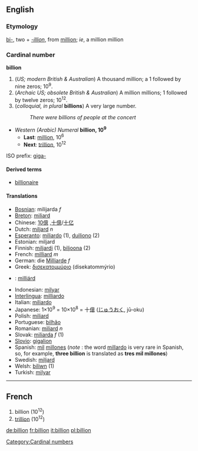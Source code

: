 ==English==

===Etymology===
[[bi-]], two + ''[[-illion]]'', from [[million]]; ''ie'', a million million

===Cardinal number===
'''billion'''
#(''US; modern British & Australian'') A thousand million; a 1 followed by nine zeros; 10<sup>9</sup>.
#(''Archaic US; obsolete British & Australian'') A million millions; 1 followed by twelve zeros; 10<sup>12</sup>.
#(''colloquial, in plural'' '''billions''') A very large number.
#:''There were billions of people at the concert''

*''Western (Arabic) Numeral'' '''billion, 10<sup>9</sup>'''
**'''Last''': [[million]], 10<sup>6</sup>
**'''Next''': [[trillion]], 10<sup>12</sup>

ISO prefix: [[giga-]]

====Derived terms====
*[[billionaire]]

====Translations====
*[[Bosnian]]: milijarda ''f''
*[[Breton]]: [[miliard]]
*Chinese: [[10億]] ,[[十億]]/[[十亿]]
*Dutch: [[miljard]] ''n''
*[[Esperanto]]: [[miliardo]] (1), [[duiliono]] (2)
*Estonian: miljard
*Finnish: [[miljardi]] (1), [[biljoona]] (2)
*French: [[milliard]] ''m''
*German: die [[Milliarde]] ''f''
*Greek: [[δισεκατομμύριο]] (disekatommýrio)
*{{hu}}: [[milliárd]]
*Indonesian: [[milyar]]
*[[Interlingua]]: [[milliardo]]
*Italian: [[miliardo]]
*Japanese: 1×10<sup>9</sup> = 10×10<sup>8</sup> = 十[[億]] ([[じゅう]][[おく]], jū-oku)
*Polish: [[miliard]]
*Portuguese: [[bilhão]]
*Romanian: [[miliard]] ''n''
*Slovak: [[miliarda]] ''f'' (1)
*[[Slovio]]: [[gigalion]]
*Spanish: [[mil]] [[millón|millones]] (''note'' : the word [[millardo]] is very rare in Spanish, so, for example, '''three billion''' is translated as '''tres mil millones''')
*Swedish: [[miljard]]
*Welsh: [[biliwn]] (1)
*Turkish: [[milyar]]

----

==French==

#billion (10<sup>12</sup>)
#[[trillion]] (10<sup>12</sup>)

[[Category:Cardinal numbers]]

[[de:billion]]
[[fr:billion]]
[[it:billion]]
[[pl:billion]]